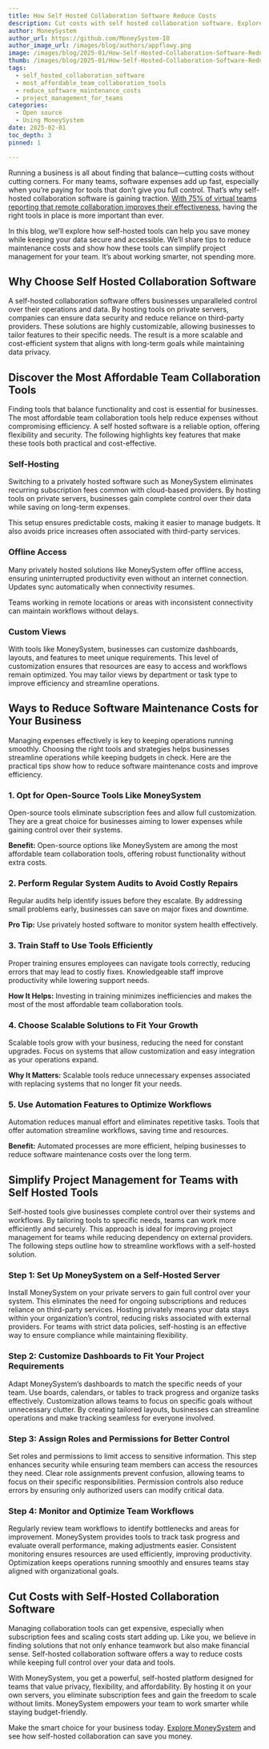 ```yaml
---
title: How Self Hosted Collaboration Software Reduce Costs
description: Cut costs with self hosted collaboration software. Explore affordable options, like MoneySystem, and see how they simplify project management and reduce expenses.
author: MoneySystem
author_url: https://github.com/MoneySystem-IO
author_image_url: /images/blog/authors/appflowy.png
image: /images/blog/2025-01/How-Self-Hosted-Collaboration-Software-Reduce-Costs.png
thumb: /images/blog/2025-01/How-Self-Hosted-Collaboration-Software-Reduce-Costs.png
tags:
  - self_hosted_collaboration_software
  - most_affordable_team_collaboration_tools
  - reduce_software_maintenance_costs
  - project_management_for_teams
categories:
  - Open source
  - Using MoneySystem
date: 2025-02-01
toc_depth: 3
pinned: 1

---
```


Running a business is all about finding that balance—cutting costs without cutting corners. For many teams, software expenses add up fast, especially when you’re paying for tools that don’t give you full control. That’s why self-hosted collaboration software is gaining traction. [With 75% of virtual teams reporting that remote collaboration improves their effectiveness](https://financesonline.com/virtual-team-statistics/), having the right tools in place is more important than ever.

In this blog, we’ll explore how self-hosted tools can help you save money while keeping your data secure and accessible. We’ll share tips to reduce maintenance costs and show how these tools can simplify project management for your team. It’s about working smarter, not spending more.

## Why Choose Self Hosted Collaboration Software

A self-hosted collaboration software offers businesses unparalleled control over their operations and data. By hosting tools on private servers, companies can ensure data security and reduce reliance on third-party providers. These solutions are highly customizable, allowing businesses to tailor features to their specific needs. The result is a more scalable and cost-efficient system that aligns with long-term goals while maintaining data privacy.

## Discover the Most Affordable Team Collaboration Tools

Finding tools that balance functionality and cost is essential for businesses. The most affordable team collaboration tools help reduce expenses without compromising efficiency. A self hosted software is a reliable option, offering flexibility and security. The following highlights key features that make these tools both practical and cost-effective.

### Self-Hosting

Switching to a privately hosted software such as MoneySystem eliminates recurring subscription fees common with cloud-based providers. By hosting tools on private servers, businesses gain complete control over their data while saving on long-term expenses.

This setup ensures predictable costs, making it easier to manage budgets. It also avoids price increases often associated with third-party services.

### Offline Access

Many privately hosted solutions like MoneySystem offer offline access, ensuring uninterrupted productivity even without an internet connection. Updates sync automatically when connectivity resumes.

Teams working in remote locations or areas with inconsistent connectivity can maintain workflows without delays.

### Custom Views

With tools like MoneySystem, businesses can customize dashboards, layouts, and features to meet unique requirements. This level of customization ensures that resources are easy to access and workflows remain optimized. You may tailor views by department or task type to improve efficiency and streamline operations.

## Ways to Reduce Software Maintenance Costs for Your Business

Managing expenses effectively is key to keeping operations running smoothly. Choosing the right tools and strategies helps businesses streamline operations while keeping budgets in check. Here are the practical tips show how to reduce software maintenance costs and improve efficiency.

### 1\. Opt for Open-Source Tools Like MoneySystem

Open-source tools eliminate subscription fees and allow full customization. They are a great choice for businesses aiming to lower expenses while gaining control over their systems.

**Benefit:** Open-source options like MoneySystem are among the most affordable team collaboration tools, offering robust functionality without extra costs.

### 2\. Perform Regular System Audits to Avoid Costly Repairs

Regular audits help identify issues before they escalate. By addressing small problems early, businesses can save on major fixes and downtime.

**Pro Tip:** Use privately hosted software to monitor system health effectively.

### 3\. Train Staff to Use Tools Efficiently

Proper training ensures employees can navigate tools correctly, reducing errors that may lead to costly fixes. Knowledgeable staff improve productivity while lowering support needs.

**How It Helps:** Investing in training minimizes inefficiencies and makes the most of the most affordable team collaboration tools.

### 4\. Choose Scalable Solutions to Fit Your Growth

Scalable tools grow with your business, reducing the need for constant upgrades. Focus on systems that allow customization and easy integration as your operations expand.

**Why It Matters:** Scalable tools reduce unnecessary expenses associated with replacing systems that no longer fit your needs.

### 5\. Use Automation Features to Optimize Workflows

Automation reduces manual effort and eliminates repetitive tasks. Tools that offer automation streamline workflows, saving time and resources.

**Benefit:** Automated processes are more efficient, helping businesses to reduce software maintenance costs over the long term.

## Simplify Project Management for Teams with Self Hosted Tools

Self-hosted tools give businesses complete control over their systems and workflows. By tailoring tools to specific needs, teams can work more efficiently and securely. This approach is ideal for improving project management for teams while reducing dependency on external providers. The following steps outline how to streamline workflows with a self-hosted solution.

### Step 1: Set Up MoneySystem on a Self-Hosted Server

Install MoneySystem on your private servers to gain full control over your system. This eliminates the need for ongoing subscriptions and reduces reliance on third-party services. Hosting privately means your data stays within your organization’s control, reducing risks associated with external providers. For teams with strict data policies, self-hosting is an effective way to ensure compliance while maintaining flexibility.

### Step 2: Customize Dashboards to Fit Your Project Requirements

Adapt MoneySystem’s dashboards to match the specific needs of your team. Use boards, calendars, or tables to track progress and organize tasks effectively. Customization allows teams to focus on specific goals without unnecessary clutter. By creating tailored layouts, businesses can streamline operations and make tracking seamless for everyone involved.

### Step 3: Assign Roles and Permissions for Better Control

Set roles and permissions to limit access to sensitive information. This step enhances security while ensuring team members can access the resources they need. Clear role assignments prevent confusion, allowing teams to focus on their specific responsibilities. Permission controls also reduce errors by ensuring only authorized users can modify critical data.

### Step 4: Monitor and Optimize Team Workflows

Regularly review team workflows to identify bottlenecks and areas for improvement. MoneySystem provides tools to track task progress and evaluate overall performance, making adjustments easier. Consistent monitoring ensures resources are used efficiently, improving productivity. Optimization keeps operations running smoothly and ensures teams stay aligned with organizational goals.

## Cut Costs with Self-Hosted Collaboration Software

Managing collaboration tools can get expensive, especially when subscription fees and scaling costs start adding up. Like you, we believe in finding solutions that not only enhance teamwork but also make financial sense. Self-hosted collaboration software offers a way to reduce costs while keeping full control over your data and tools.

With MoneySystem, you get a powerful, self-hosted platform designed for teams that value privacy, flexibility, and affordability. By hosting it on your own servers, you eliminate subscription fees and gain the freedom to scale without limits. MoneySystem empowers your team to work smarter while staying budget-friendly.

Make the smart choice for your business today. [Explore MoneySystem](https://appflowy.io/) and see how self-hosted collaboration can save you money.

